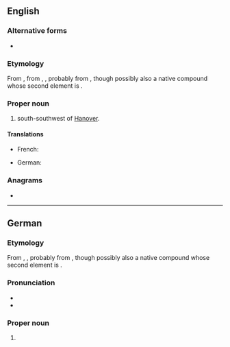 ==English==
{{wikipedia}}

===Alternative forms===
* {{alter|en|Cassel||dated|until 1928}}

===Etymology===
From {{bor|en|de|Kassel}}, from {{der|en|goh|Chassalla}}, {{m|goh|Chassella}}, probably from {{der|en|la|[[castellum|Castellum]] [[Chatti|Chattorum]]|t=fortress of the Chatti}}, though possibly also a native {{der|en|gem}} compound whose second element is {{der|en|gmw-pro|*sali|t=house, hall}}.

===Proper noun===
{{en-proper noun}}

# {{place|en|city|of central|c/Germany}} south-southwest of [[Hanover]].

====Translations====
{{trans-top|city}}
* French: {{t+|fr|Cassel}}
{{trans-mid}}
* German: {{t+|de|Kassel|n}}
{{trans-bottom}}

===Anagrams===
* {{anagrams|en|a=aeklss|Saleks|slakes}}

----

==German==
{{wikipedia|lang=de}}

===Etymology===
From {{inh|de|goh|Chassalla}}, {{m|goh|Chassella}}, probably from {{der|de|la|[[castellum|Castellum]] [[Chatti|Chattorum]]|t=fortress of the Chatti}}, though possibly also a native {{der|de|gem}} compound whose second element is {{der|de|gmw-pro|*sali|t=house, hall}}.

===Pronunciation===
* {{IPA|de|/ˈkasl̩/|/ˈkasəl/}}
* {{audio|de|De-Kassel.ogg|Audio}}

===Proper noun===
{{de-proper noun|n}}

# {{place|de|city|s/Hesse|c/Germany|south-southwest of|city/Hanover|t=Kassel}}
